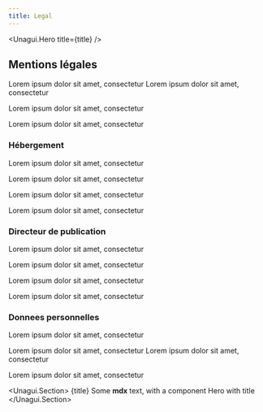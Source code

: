 ```yaml
---
title: Legal
---
```


<Unagui.Hero title={title} />

## Mentions légales

Lorem ipsum dolor sit amet, consectetur
Lorem ipsum dolor sit amet, consectetur

Lorem ipsum dolor sit amet, consectetur

Lorem ipsum dolor sit amet, consectetur

### Hébergement

Lorem ipsum dolor sit amet, consectetur

Lorem ipsum dolor sit amet, consectetur

Lorem ipsum dolor sit amet, consectetur

Lorem ipsum dolor sit amet, consectetur

### Directeur de publication

Lorem ipsum dolor sit amet, consectetur

Lorem ipsum dolor sit amet, consectetur

Lorem ipsum dolor sit amet, consectetur

Lorem ipsum dolor sit amet, consectetur

### Donnees personnelles

Lorem ipsum dolor sit amet, consectetur

Lorem ipsum dolor sit amet, consectetur
Lorem ipsum dolor sit amet, consectetur

Lorem ipsum dolor sit amet, consectetur

<Unagui.Section>
  {title}
  Some **mdx** text, with a component Hero with title
</Unagui.Section>
